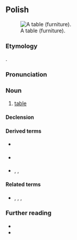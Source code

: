 {{also|stoł|Appendix:Variations of "stol"}}
==Polish==
{{wp|lang=pl}}
[[Image:Table.png|thumb|right|A table (furniture).]]

===Etymology===
{{inh+|pl|sla-pro|*stolъ}}.

===Pronunciation===
{{pl-p|a=Pl-stół.ogg|hh=stuł}}

===Noun===
{{pl-noun|m-in|dim=stolik}}

# [[table]] {{gl|furniture}}

====Declension====
{{pl-decl-noun-masc-inani|sto|ł|u|stół}}

====Derived terms====
* {{q|verb}} {{l|pl|stołować}}
* {{q|adjective}} {{l|pl|stołowy}}
* {{q|nouns}} {{l|pl|stołek}}, {{l|pl|stołeczek}}, {{l|pl|stołówka}}

====Related terms====
* {{q|nouns}} {{l|pl|stolarz}}, {{l|pl|stolec}}, {{l|pl|stolica}}, {{l|pl|stolnica}}

===Further reading===
* {{R:pl:WSJP}}
* {{R:pl:PWN}}

{{C|pl|Furniture}}